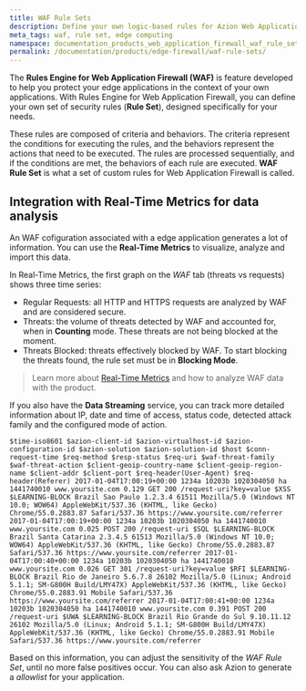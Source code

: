 ```yaml
---
title: WAF Rule Sets
description: Define your own logic-based rules for Azion Web Application Firewall
meta_tags: waf, rule set, edge computing
namespace: documentation_products_web_application_firewall_waf_rule_sets
permalink: /documentation/products/edge-firewall/waf-rule-sets/
---
```


The **Rules Engine for Web Application Firewall (WAF)** is feature developed to help you protect your edge applications in the context of your own applications. With Rules Engine for Web Application Firewall, you can define your own set of security rules (**Rule Set**), designed specifically for your needs. 

These rules are composed of criteria and behaviors. The criteria represent the conditions for executing the rules, and the behaviors represent the actions that need to be executed. The rules are processed sequentially, and if the conditions are met, the behaviors of each rule are executed. **WAF Rule Set** is what a set of custom rules for Web Application Firewall is called.

## Integration with Real-Time Metrics for data analysis

An WAF cofiguration associated with a edge application generates a lot of information. You can use the **Real-Time Metrics** to visualize, analyze and import this data.

In Real-Time Metrics, the first graph on the *WAF* tab (threats vs requests) shows three time series:

* Regular Requests: all HTTP and HTTPS requests are analyzed by WAF and are considered secure.
* Threats: the volume of threats detected by WAF and accounted for, when in **Counting** mode. These threats are not being blocked at the moment.
* Threats Blocked: threats effectively blocked by WAF. To start blocking the threats found, the rule set must be in **Blocking Mode**.

> Learn more about [Real-Time Metrics](/en/documentation/products/real-time-metrics/) and how to analyze WAF data with the product.

If you also have the **Data Streaming** service, you can track more detailed information about IP, date and time of access, status code, detected attack family and the configured mode of action.

```
$time-iso8601 $azion-client-id $azion-virtualhost-id $azion-configuration-id $azion-solution $azion-solution-id $host $conn-request-time $req-method $resp-status $req-uri $waf-threat-family $waf-threat-action $client-geoip-country-name $client-geoip-region-name $client-addr $client-port $req-header(User-Agent) $req-header(Referer) 2017-01-04T17:00:19+00:00 1234a 10203b 1020304050 ha 1441740010 www.yoursite.com 0.129 GET 200 /request-uri?key=value $XSS $LEARNING-BLOCK Brazil Sao Paulo 1.2.3.4 61511 Mozilla/5.0 (Windows NT 10.0; WOW64) AppleWebKit/537.36 (KHTML, like Gecko) Chrome/55.0.2883.87 Safari/537.36 https://www.yoursite.com/referrer 2017-01-04T17:00:19+00:00 1234a 10203b 1020304050 ha 1441740010 www.yoursite.com 0.025 POST 200 /request-uri $SQL $LEARNING-BLOCK Brazil Santa Catarina 2.3.4.5 61513 Mozilla/5.0 (Windows NT 10.0; WOW64) AppleWebKit/537.36 (KHTML, like Gecko) Chrome/55.0.2883.87 Safari/537.36 https://www.yoursite.com/referrer 2017-01-04T17:00:40+00:00 1234a 10203b 1020304050 ha 1441740010 www.yoursite.com 0.026 GET 301 /request-uri?key=value $RFI $LEARNING-BLOCK Brazil Rio de Janeiro 5.6.7.8 26102 Mozilla/5.0 (Linux; Android 5.1.1; SM-G800H Build/LMY47X) AppleWebKit/537.36 (KHTML, like Gecko) Chrome/55.0.2883.91 Mobile Safari/537.36 https://www.yoursite.com/referrer 2017-01-04T17:00:41+00:00 1234a 10203b 1020304050 ha 1441740010 www.yoursite.com 0.391 POST 200 /request-uri $UWA $LEARNING-BLOCK Brazil Rio Grande do Sul 9.10.11.12 26102 Mozilla/5.0 (Linux; Android 5.1.1; SM-G800H Build/LMY47X) AppleWebKit/537.36 (KHTML, like Gecko) Chrome/55.0.2883.91 Mobile Safari/537.36 https://www.yoursite.com/referrer
```

Based on this information, you can adjust the sensitivity of the *WAF Rule Set*, until no more false positives occur. You can also ask Azion to generate a *allowlist* for your application.


